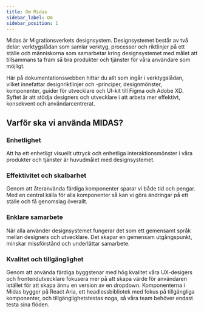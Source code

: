 ```yaml
---
title: Om Midas
sidebar_label: Om
sidebar_position: 1
---
```


Midas är Migrationsverkets designsystem. Designsystemet består av två delar: verktygslådan som samlar verktyg, processer och riktlinjer på ett ställe och människorna som samarbetar kring designsystemet med målet att tillsammans ta fram så bra produkter och tjänster för våra användare som möjligt.

Här på dokumentationswebben hittar du allt som ingår i verktygslådan, vilket innefattar designriktlinjer och -principer, designmönster, komponenter, guider för utvecklare och UI-kit till Figma och Adobe XD. Syftet är att stödja designers och utvecklare i att arbeta mer effektivt, konsekvent och användarcentrerat.

## Varför ska vi använda MIDAS?

### Enhetlighet

Att ha ett enhetligt visuellt uttryck och enhetliga interaktionsmönster i våra produkter och tjänster är huvudmålet med designsystemet.

### Effektivitet och skalbarhet

Genom att återanvända färdiga komponenter sparar vi både tid och pengar. Med en central källa för alla komponenter så kan vi göra ändringar på ett ställe och få genomslag överallt.

### Enklare samarbete

När alla använder designsystemet fungerar det som ett gemensamt språk mellan designers och utvecklare. Det skapar en gemensam utgångspunkt, minskar missförstånd och underlättar samarbete.

### Kvalitet och tillgänglighet

Genom att använda färdiga byggstenar med hög kvalitet våra UX-desigers och frontendutvecklare fokusera mer på att skapa värde för användaren istället för att skapa ännu en version av en dropdown. Komponenterna i Midas bygger på React Aria, ett headlessbibliotek med fokus på tillgängliga komponenter, och tillgänglighetstestas noga, så våra team behöver endast testa sina flöden.
